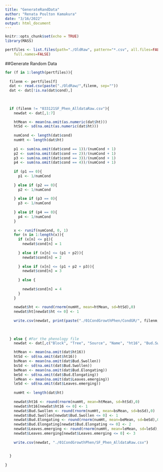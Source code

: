 ```yaml
---
title: "GenerateRandData"
author: "Renata Poulton Kamakura"
date: "3/16/2022"
output: html_document
---
```


```r
knitr::opts_chunk$set(echo = TRUE)
library(MASS)

pertfiles <- list.files(path="./OldRaw", pattern="*.csv", all.files=FALSE,
	full.names=FALSE)

```

##Generate Random Data

```r

for (f in 1:length(pertfiles)){
  
  filenm <- pertfiles[f]
  dat <- read.csv(paste("./OldRaw/",filenm, sep=""))
  dat <- dat[!is.na(dat$cond),]
  
  
  
  if (filenm != "033121SF_Phen_AlldataRaw.csv"){
    newdat <- dat[,1:7]

    htMean <- mean(na.omit(as.numeric(dat$ht)))
    htSd <- sd(na.omit(as.numeric(dat$ht)))
    
    numCond <- length(dat$cond)
    numHt <- length(dat$ht)
    
    p1 <- sum(na.omit(dat$cond == 1))/(numCond + 1)
    p2 <- sum(na.omit(dat$cond == 2))/(numCond + 1)
    p3 <- sum(na.omit(dat$cond == 3))/(numCond + 1)
    p4 <- sum(na.omit(dat$cond == 4))/(numCond + 1)
    
    if (p1 == 0){
      p1 <- 1/numCond
      
    } else if (p2 == 0){
      p2 <- 1/numCond
      
    } else if (p3 == 0){
      p3 <- 1/numCond
      
    } else if (p4 == 0){
      p4 <- 1/numCond
    }
    
    x <- runif(numCond, 0, 1)
    for (n in 1:length(x)){
      if (x[n] <= p1){
        newdat$cond[n] = 1
        
      } else if (x[n] <= (p1 + p2)){
        newdat$cond[n] = 2
        
      } else if (x[n] <= (p1 + p2 + p3)){
        newdat$cond[n] = 3
        
      } else {
        
        newdat$cond[n] = 4
      }
    }
    
    newdat$ht <- round(rnorm(numHt, mean=htMean, sd=htSd),0)
    newdat$ht[newdat$ht <= 0] <- 1
    
    write.csv(newdat, print(paste("./01CondGrowthPhen/CondGR/", filenm, sep="")))
    
    
    
  } else { #For the phenology file 
    newdat <- dat[,c("Block", "Tree", "Source", "Name", "ht16", "Bud.Swollen", "Bud.Elongating", "Leaves.emerging", "Ecoregion", "Lat", "Long", "Elev", "eFFP", "MSP", "Aspect", "Slope", "DD.5.sp")]

    htMean <- mean(na.omit(dat$ht16))
    htSd <- sd(na.omit(dat$ht16))
    bsMean <- mean(na.omit(dat$Bud.Swollen))
    bsSd <- sd(na.omit(dat$Bud.Swollen))
    beMean <- mean(na.omit(dat$Bud.Elongating))
    beSd <- sd(na.omit(dat$Bud.Elongating))
    leMean <- mean(na.omit(dat$Leaves.emerging))
    leSd <- sd(na.omit(dat$Leaves.emerging))
    
    numHt <- length(dat$ht)
    
    newdat$ht16 <- round(rnorm(numHt, mean=htMean, sd=htSd),0)
    newdat$ht16[newdat$ht16 <= 0] <- 1
    newdat$Bud.Swollen <- round(rnorm(numHt, mean=bsMean, sd=bsSd),0)
    newdat$Bud.Swollen[newdat$Bud.Swollen <= 0] <- 1
    newdat$Bud.Elongating <- round(rnorm(numHt, mean=beMean, sd=beSd),0)
    newdat$Bud.Elongating[newdat$Bud.Elongating <= 0] <- 2
    newdat$Leaves.emerging <- round(rnorm(numHt, mean=leMean, sd=leSd),0)
    newdat$Leaves.emerging[newdat$Leaves.emerging <= 0] <- 3
    
    write.csv(newdat, "./01CondGrowthPhen/SF_Phen_AlldataRaw.csv")
    
    
  }
  
}


```